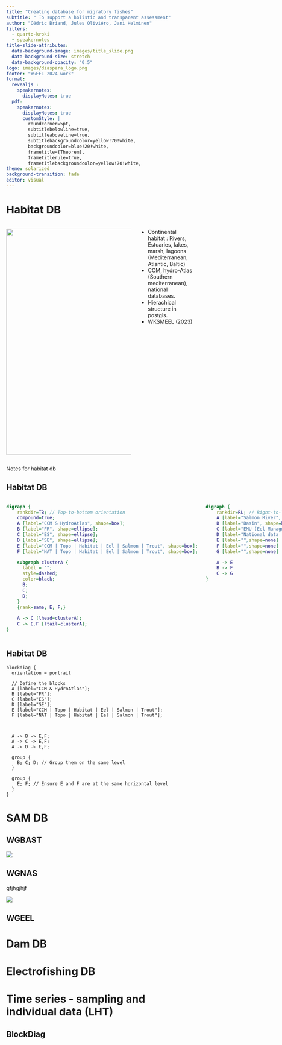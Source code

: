 ```yaml
---
title: "Creating database for migratory fishes"
subtitle: " To support a holistic and transparent assessment"
author: "Cédric Briand, Jules Oliviéro, Jani Helminen"
filters:
  - quarto-kroki
  - speakernotes
title-slide-attributes:
  data-background-image: images/title_slide.png
  data-background-size: stretch
  data-background-opacity: "0.5"
logo: images/diaspara_logo.png
footer: "WGEEL 2024 work"
format: 
  revealjs :
    speakernotes:
      displayNotes: true
  pdf:
    speakernotes:
      displayNotes: true
      customStyle: |
        roundcorner=5pt,
        subtitlebelowline=true,
        subtitleaboveline=true,
        subtitlebackgroundcolor=yellow!70!white,
        backgroundcolor=blue!20!white,
        frametitle={Theorem},
        frametitlerule=true,
        frametitlebackgroundcolor=yellow!70!white,
theme: solarized
background-transition: fade
editor: visual
---
```


# Habitat DB 

::::{.columns}
:::{.column}
![](images/catchments_map.png){.absolute top=110 left=-30 width=550 height=600}
:::
:::{.column width=50%}
* Continental habitat : Rivers, Estuaries, lakes, marsh, lagoons (Mediterranean, Atlantic, Baltic)
* CCM, hydro-Atlas (Southern mediterranean), national databases.
* Hierachical structure in postgis.
* WKSMEEL (2023)
:::
::::

::: notes
Notes for habitat db
:::

## Habitat DB
::::{.columns}
:::{column}
```dot
digraph {
    rankdir=TB; // Top-to-bottom orientation
    compound=true;
    A [label="CCM & HydroAtlas", shape=box];
    B [label="FR", shape=ellipse];
    C [label="ES", shape=ellipse];
    D [label="SE", shape=ellipse];
    E [label="CCM | Topo | Habitat | Eel | Salmon | Trout", shape=box];
    F [label="NAT | Topo | Habitat | Eel | Salmon | Trout", shape=box];

    subgraph clusterA {
      label = "";
      style=dashed;
      color=black;
      B;
      C;
      D;
    }
    {rank=same; E; F;}
    
    A -> C [lhead=clusterA];
    C -> E,F [ltail=clusterA];
}
```
:::
:::{column}
```dot
digraph {
    rankdir=RL; // Right-to-left
    A [label="Salmon River", shape=box];
    B [label="Basin", shape=box];
    C [label="EMU (Eel Managment Unit)", shape=box];
    D [label="National data (more accurate, if available)", shape=box];
    E [label="",shape=none]
    F [label="",shape=none]
    G [label="",shape=none]

    A -> E
    B -> F
    C -> G    
}
```
:::
::::

## Habitat DB
```kroki-blockdiag
blockdiag {
  orientation = portrait

  // Define the blocks
  A [label="CCM & HydroAtlas"];
  B [label="FR"];
  C [label="ES"];
  D [label="SE"];
  E [label="CCM | Topo | Habitat | Eel | Salmon | Trout"];
  F [label="NAT | Topo | Habitat | Eel | Salmon | Trout"];



  A -> B -> E,F;
  A -> C -> E,F;
  A -> D -> E,F;

  group {
    B; C; D; // Group them on the same level
  }

  group {
    E; F; // Ensure E and F are at the same horizontal level
  }
}
```

# SAM DB
## WGBAST
![](images/assessment_units_wgbast.jpg){.r-stretch}

## WGNAS
gfjhgjhjf

![](images\phylogeographic_structuring_salmon.png){.r-stretch}

## WGEEL



# Dam DB

# Electrofishing DB

# Time series - sampling and individual data (LHT)

## BlockDiag

<!---
```kroki-blockdiag
#| eval: false
blockdiag {
  Hello -> World ;
  Hello [color = "greenyellow"];
  World [color = "orange"];
}
```
-->